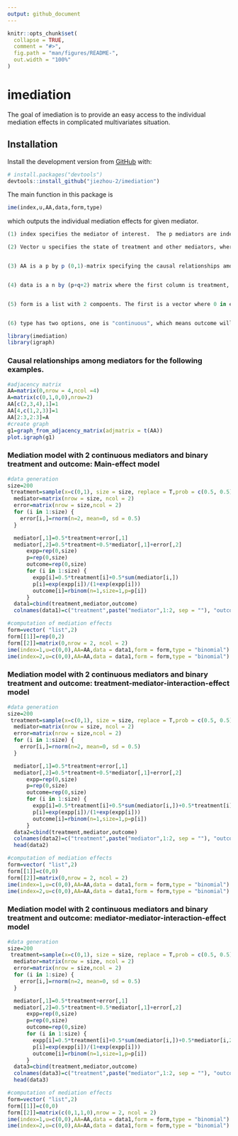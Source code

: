 ```yaml
---
output: github_document
---
```


<!-- README.md is generated from README.Rmd. Please edit that file -->

```r
knitr::opts_chunk$set(
  collapse = TRUE,
  comment = "#>",
  fig.path = "man/figures/README-",
  out.width = "100%"
)
```

# imediation

<!-- badges: start -->
<!-- badges: end -->

The goal of imediation is to provide an easy access to the individual mediation effects in complicated multivariates situation.

## Installation

Install the development version from [GitHub](https://github.com/) with:

``` r
# install.packages("devtools")
devtools::install_github("jiezhou-2/imediation")
```
The main function in this package is 
```r
ime(index,u,AA,data,form,type)
```
which outputs the individual mediation effects for given mediator. 

``` r
(1) index specifies the mediator of interest.  The p mediators are indexed by 1,2,...p respectively.

(2) Vector u specifies the state of treatment and other mediators, where 0 stands for no treatment, 1  treatment.


(3) AA is a p by p (0,1)-matrix specifying the causal relationships among mediators. The parents of mediator i are represented by the nonzero entry in ith row of AA.  If AA=0, which means no causality is available,  then direct individual mediation effect is computed othewise total individual mediation effect is computed. 


(4) data is a n by (p+q+2) matrix where the first column is treatment, the last column is the outcome, the 2 to (p+1) columns represent the mediators, the (p+2) to (p+q+1) columns represent the confounders.    


(5) form is a list with 2 compoents. The first is a vector where 0 in entry j means no interaction between treatment and mediator j in the outcome model, 1 means there is interaction between treatment and mediator j in the outcome model. The second component is a symmetrical p by p matrix. If the (i,j) entry is 1, then there is interaction between mediator i and mediator j in the outcome model. If (i,j) entry is 0, then there is no interaction between mediator i and mediator j in the outcome model. 


(6) type has two options, one is "continuous", which means outcome will by modeled by normal regression,  the other is "binomial", which means outcome will by modeled by logistic regression. In formar case, mediation effect is measured by the difference of outcome. In later case, mediation effect is measured by odds ratio. 
```

```r
library(imediation)
library(igraph)
```


### Causal relationships among mediators for the following examples.
```r
#adjacency matrix
AA=matrix(0,nrow = 4,ncol =4)
A=matrix(c(0,1,0,0),nrow=2)
AA[c(2,3,4),1]=1
AA[4,c(1,2,3)]=1
AA[2:3,2:3]=A
#create graph
g1=graph_from_adjacency_matrix(adjmatrix = t(AA))
plot.igraph(g1)
```

### Mediation model with 2 continuous mediators and binary treatment and outcome: Main-effect model 

```r
#data generation
size=200
 treatment=sample(x=c(0,1), size = size, replace = T,prob = c(0.5, 0.5))
  mediator=matrix(nrow = size, ncol = 2)
  error=matrix(nrow = size,ncol = 2)
  for (i in 1:size) {
    error[i,]=rnorm(n=2, mean=0, sd = 0.5)
  }

  mediator[,1]=0.5*treatment+error[,1]
  mediator[,2]=0.5*treatment+0.5*mediator[,1]+error[,2]
      expp=rep(0,size)
      p=rep(0,size)
      outcome=rep(0,size)
      for (i in 1:size) {
        expp[i]=0.5*treatment[i]+0.5*sum(mediator[i,])
        p[i]=exp(expp[i])/(1+exp(expp[i]))
        outcome[i]=rbinom(n=1,size=1,p=p[i])
      }
  data1=cbind(treatment,mediator,outcome)
  colnames(data1)=c("treatment",paste("mediator",1:2, sep = ""), "outcome")
```


```r
#computation of mediation effects
form=vector( "list",2)
form[[1]]=rep(0,2)
form[[2]]=matrix(0,nrow = 2, ncol = 2)
ime(index=1,u=c(0,0),AA=AA,data = data1,form = form,type = "binomial")
ime(index=2,u=c(0,0),AA=AA,data = data1,form = form,type = "binomial")
```




### Mediation model with 2 continuous mediators and binary treatment and outcome: treatment-mediator-interaction-effect model 
```r
#data generation
size=200
 treatment=sample(x=c(0,1), size = size, replace = T,prob = c(0.5, 0.5))
  mediator=matrix(nrow = size, ncol = 2)
  error=matrix(nrow = size,ncol = 2)
  for (i in 1:size) {
    error[i,]=rnorm(n=2, mean=0, sd = 0.5)
  }

  mediator[,1]=0.5*treatment+error[,1]
  mediator[,2]=0.5*treatment+0.5*mediator[,1]+error[,2]
      expp=rep(0,size)
      p=rep(0,size)
      outcome=rep(0,size)
      for (i in 1:size) {
        expp[i]=0.5*treatment[i]+0.5*sum(mediator[i,])+0.5*treatment[i]*mediator[i,1]
        p[i]=exp(expp[i])/(1+exp(expp[i]))
        outcome[i]=rbinom(n=1,size=1,p=p[i])
      }
  data2=cbind(treatment,mediator,outcome)
  colnames(data2)=c("treatment",paste("mediator",1:2, sep = ""), "outcome")
  head(data2)
```


```r
#computation of mediation effects
form=vector( "list",2)
form[[1]]=c(0,0)
form[[2]]=matrix(0,nrow = 2, ncol = 2)
ime(index=1,u=c(0,0),AA=AA,data = data1,form = form,type = "binomial")
ime(index=2,u=c(0,0),AA=AA,data = data1,form = form,type = "binomial")
```



### Mediation model with 2 continuous mediators and binary treatment and outcome: mediator-mediator-interaction-effect model 
```r
#data generation
size=200
 treatment=sample(x=c(0,1), size = size, replace = T,prob = c(0.5, 0.5))
  mediator=matrix(nrow = size, ncol = 2)
  error=matrix(nrow = size,ncol = 2)
  for (i in 1:size) {
    error[i,]=rnorm(n=2, mean=0, sd = 0.5)
  }

  mediator[,1]=0.5*treatment+error[,1]
  mediator[,2]=0.5*treatment+0.5*mediator[,1]+error[,2]
      expp=rep(0,size)
      p=rep(0,size)
      outcome=rep(0,size)
      for (i in 1:size) {
        expp[i]=0.5*treatment[i]+0.5*sum(mediator[i,])+0.5*mediator[i,2]*mediator[i,1]
        p[i]=exp(expp[i])/(1+exp(expp[i]))
        outcome[i]=rbinom(n=1,size=1,p=p[i])
      }
  data3=cbind(treatment,mediator,outcome)
  colnames(data3)=c("treatment",paste("mediator",1:2, sep = ""), "outcome")
  head(data3)
```


```r
#computation of mediation effects
form=vector( "list",2)
form[[1]]=c(0,0)
form[[2]]=matrix(c(0,1,1,0),nrow = 2, ncol = 2)
ime(index=1,u=c(0,0),AA=AA,data = data1,form = form,type = "binomial")
ime(index=2,u=c(0,0),AA=AA,data = data1,form = form,type = "binomial")
```

